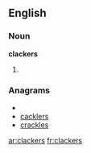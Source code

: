 ==English==

===Noun===
'''clackers'''

# {{plural of|[[clacker]]}}

===Anagrams===
* {{alphagram|acceklrs}}
* [[cacklers#English|cacklers]]
* [[crackles#English|crackles]]


[[ar:clackers]]
[[fr:clackers]]